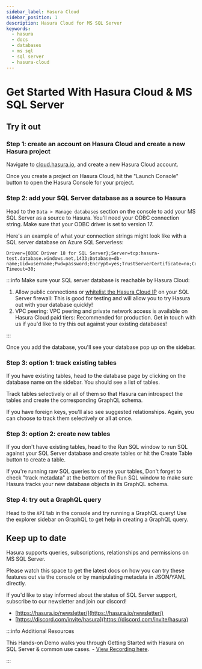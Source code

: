 ```yaml
---
sidebar_label: Hasura Cloud
sidebar_position: 1
description: Hasura Cloud for MS SQL Server
keywords:
  - hasura
  - docs
  - databases
  - ms sql
  - sql server
  - hasura-cloud
---
```



# Get Started With Hasura Cloud & MS SQL Server

## Try it out

### Step 1: create an account on Hasura Cloud and create a new Hasura project

Navigate to
[cloud.hasura.io](https://cloud.hasura.io/signup/?pg=docs&plcmt=body&cta=navigate-to-cloud-hasura-io&tech=default), and
create a new Hasura Cloud account.

Once you create a project on Hasura Cloud, hit the "Launch Console" button to open the Hasura Console for your project.

<Thumbnail src='/img/getting-started/create-project.png' alt='Connect new or existing database' width='556px' />

### Step 2: add your SQL Server database as a source to Hasura

Head to the `Data > Manage databases` section on the console to add your MS SQL Server as a source to Hasura. You'll
need your ODBC connection string. Make sure that your ODBC driver is set to version 17.

Here's an example of what your connection strings might look like with a SQL server database on Azure SQL Serverless:

```
Driver={ODBC Driver 18 for SQL Server};Server=tcp:hasura-test.database.windows.net,1433;Database=db-name;Uid=username;Pwd=password;Encrypt=yes;TrustServerCertificate=no;Connection Timeout=30;
```

:::info Make sure your SQL server database is reachable by Hasura Cloud:

1.  Allow public connections or [whitelist the Hasura Cloud IP](/projects/create.mdx#cloud-projects-create-allow-nat-ip)
    on your SQL Server firewall: This is good for testing and will allow you to try Hasura out with your database
    quickly!
2.  VPC peering: VPC peering and private network access is available on Hasura Cloud paid tiers: Recommended for
    production. Get in touch with us if you'd like to try this out against your existing databases!

:::

<Thumbnail src='/img/databases/ms-sql-server/manage-databases_console_2.10.1.png' alt='Manage databases' width='1000px' />

<Thumbnail src='/img/databases/ms-sql-server/connect-ms-sql-db_console_2.10.1.png' alt='Add source' width='1000px' />

Once you add the database, you'll see your database pop up on the sidebar.

### Step 3: option 1: track existing tables

If you have existing tables, head to the database page by clicking on the database name on the sidebar. You should see a
list of tables.

<Thumbnail src='/img/databases/ms-sql-server/manage-db_step-3_console_2.10.1.png' alt='Manage my-db' width='1000px' />

Track tables selectively or all of them so that Hasura can introspect the tables and create the corresponding GraphQL
schema.

<Thumbnail src='/img/databases/ms-sql-server/track-tables_step-3_console_2.10.1.png' alt='Track tables' width='1000px' />

If you have foreign keys, you'll also see suggested relationships. Again, you can choose to track them selectively or
all at once.

<Thumbnail src='/img/databases/ms-sql-server/track-foreign-key-rel_step-3_console_2.10.1.png' alt='Track relationships' width='1000px' />

### Step 3: option 2: create new tables

If you don't have existing tables, head to the Run SQL window to run SQL against your SQL Server database and create
tables or hit the Create Table button to create a table.

If you're running raw SQL queries to create your tables, Don't forget to check "track metadata" at the bottom of the Run
SQL window to make sure Hasura tracks your new database objects in its GraphQL schema.

<Thumbnail src='/img/databases/ms-sql-server/run-sql_step-3_console_2.10.1.png' alt='Run SQL to create table' width='1000px' />

### Step 4: try out a GraphQL query

Head to the `API` tab in the console and try running a GraphQL query! Use the explorer sidebar on GraphQL to get help in
creating a GraphQL query.

<Thumbnail src='/img/databases/api-explorer_step-4_console_2.10.1.png' alt='Make GraphQL query' width='1000px' />

## Keep up to date

Hasura supports queries, subscriptions, relationships and permissions on MS SQL Server.

Please watch this space to get the latest docs on how you can try these features out via the console or by manipulating
metadata in JSON/YAML directly.

If you'd like to stay informed about the status of SQL Server support, subscribe to our newsletter and join our discord!

- [https://hasura.io/newsletter/](https://hasura.io/newsletter/)
- [https://discord.com/invite/hasura](https://discord.com/invite/hasura)

:::info Additional Resources

This Hands-on Demo walks you through Getting Started with Hasura on SQL Server & common use cases. -
[View Recording here](https://hasura.io/events/webinar/hasura-sql-server/?pg=docs&plcmt=body&cta=view-recording&tech=).

:::
